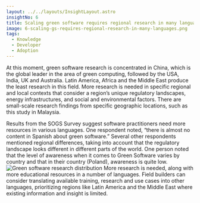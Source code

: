 ```yaml
---
layout: ../../layouts/InsightLayout.astro
insightNo: 6
title: Scaling green software requires regional research in many languages
image: 6-scaling-gs-requires-regional-research-in-many-languages.png
tags:
  - Knowledge
  - Developer
  - Adoption
---
```


At this moment, green software research is concentrated in China, which is the global leader in the area of green computing, followed by the USA, India, UK and Australia. Latin America, Africa and the Middle East produce the least research in this field. More research is needed in specific regional and local contexts that consider a region’s unique regulatory landscapes, energy infrastructures, and social and environmental factors. There are small-scale research findings from specific geographic locations, such as this study in Malaysia.

Results from the SOGS Survey suggest software practitioners need more resources in various languages. One respondent noted, “there is almost no content in Spanish about green software.” Several other respondents mentioned regional differences, taking into account that the regulatory landscape looks different in different parts of the world. One person noted that the level of awareness when it comes to Green Software varies by country and that in their country (Poland), awareness is quite low.
![Green software research distribution](/images/insights/6-additional-1.png)
More research is needed, along with more educational resources in a number of languages. Field builders can consider translating available training, research and use cases into other languages, prioritizing regions like Latin America and the Middle East where existing information and insight is limited.
